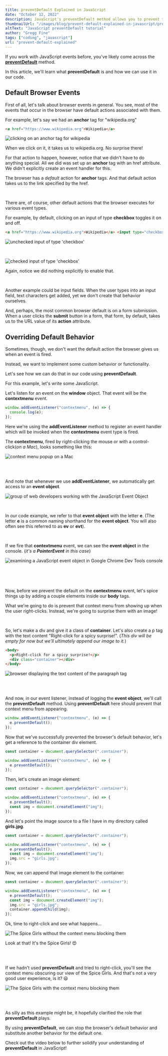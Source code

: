 ```yaml
---
title: preventDefault Explained in JavaScript
date: "October 12, 2022"
description: JavaScript's preventDefault method allows you to prevent the browser's default behavior when events are fired.
thumbnailUrl: "/images/blog/prevent-default-explained-in-javascript/prevent-default-tutorial.jpg"
altText: "JavaScript preventDefault tutorial"
author: "Gregg Fine"
tags: ["coding", "javascript"]
url: "prevent-default-explained"
---
```


If you work with JavaScript events before, you've likely come across the [**preventDefault**](https://developer.mozilla.org/en-US/docs/Web/API/Event/preventDefault) method.

In this article, we'll learn what **preventDefault** is and how we can use it in our code.

## Default Browser Events

First of all, let's talk about browser events in general. You see, most of the events that occur in the browser have default actions associated with them.

For example, let's say we had an **anchor** tag for "wikipedia.org"

```html
<a href="https://www.wikipedia.org">Wikipedia</a>
```

<Image
  src="./images/blog/prevent-default-explained-in-javascript/wiki.png"
  width={914}
  height={374}
  layout="responsive"
  alt="clicking on an anchor tag for wikipedia"
/>

When we click on it, it takes us to wikipedia.org.
No surprise there!

For that action to happen, however, notice that we didn't have to do anything special.
All we did was set up an **anchor** tag with an <Syntax>href</Syntax> attribute.
We didn't explicitly create an event handler for this.

The browser has a _default_ action for **anchor** tags.
And that default action takes us to the link specified by the <Syntax>href</Syntax>.

<br />

There are, of course, other default actions that the browser executes for various event types.

For example, by default, clicking on an input of type **checkbox** toggles it on and off.

```html
<a href="https://www.wikipedia.org">Wikipedia</a> <input type="checkbox" />
```

<Image
  src="./images/blog/prevent-default-explained-in-javascript/checkbox-1.png"
  width={1251}
  height={360}
  layout="responsive"
  alt="unchecked input of type 'checkbox'"
/>

<br />

<Image
  src="./images/blog/prevent-default-explained-in-javascript/checkbox-2.png"
  width={1113}
  height={383}
  layout="responsive"
  alt="checked input of type 'checkbox'"
/>

Again, notice we did nothing explicitly to enable that.

<br />

Another example could be input fields.
When the user types into an input field, text characters get added, yet we don't create that behavior ourselves.

And, perhaps, the most common browser default is on a form submission.
When a user clicks the **submit** button in a form, that form, by default, takes us to the URL value of its **action** attribute.

## Overriding Default Behavior

Sometimes, though, we don't want the default action the browser gives us when an event is fired.

Instead, we want to implement some custom behavior or functionality.

Let's see how we can do that in our code using **preventDefault**.

For this example, let's write some JavaScript.

Let's listen for an event on the **window** object. That event will be the **contextmenu** event.

```js
window.addEventListener("contextmenu", (e) => {
  console.log(e);
});
```

Here we're using the **addEventListener** method to register an event handler which will be invoked
when the **contextmenu** event type is fired.

The **contextmenu**, fired by right-clicking the mouse or with a control-click(_on a Mac_), looks something like this:

<Image
  src="./images/blog/prevent-default-explained-in-javascript/context-menu.png"
  width={1922}
  height={1088}
  layout="responsive"
  alt="context menu popup on a Mac"
/>

<br />
<br />

And note that whenever we use **addEventListener**, we automatically get access to an **event object**.

<Image
  src="./images/blog/prevent-default-explained-in-javascript/event-object.png"
  width={2860}
  height={1608}
  layout="responsive"
  alt="group of web developers working with the JavaScript Event Object"
/>

<br />

In our code example, we refer to that **event object** with the letter **e**.
(The letter **e** is a common naming shorthand for the **event object**. You will also
often see this referred to as **ev** or **evt**).

<br />

If we fire that **contextmenu** event, we can see the **event object** in the console.
(_it's a **PointerEvent** in this case_)

<Image
  src="./images/blog/prevent-default-explained-in-javascript/pointer-event.png"
  width={2804}
  height={1524}
  layout="responsive"
  alt="examining a JavaScript event object in Google Chrome Dev Tools console"
/>

<br />
<br />
<br />

Now, before we prevent the default on the **contextmenu** event, let's spice things up by adding a couple elements inside our **body** tags.

What we're going to do is prevent that context menu from showing up when the user right-clicks.
Instead, we're going to surprise them with an image!

<br />

So, let's make a <Syntax>div</Syntax> and give it a class of **container**.
Let's also create a <Syntax>p</Syntax> tag with the text content "Right-click for a spicy surprise!".
(_This <Syntax>div</Syntax> will be empty for now but we'll ultimately append our image to it._)

```html
<body>
  <p>Right-click for a spicy surprise!</p>
  <div class="container"></div>
</body>
```

<Image
  src="./images/blog/prevent-default-explained-in-javascript/spicy-surprise.png"
  width={1524}
  height={784}
  layout="responsive"
  alt="browser displaying the text content of the paragraph tag"
/>

<br />
<br />

And now, in our event listener, instead of logging the **event object**, we'll call the **preventDefault** method.
Using **preventDefault** here should prevent that context menu from appearing.

```js
window.addEventListener("contextmenu", (e) => {
  e.preventDefault();
});
```

Now that we've successfully prevented the browser's default behavior, let's get a reference to the container <Syntax>div</Syntax> element.

```js
const container = document.querySelector(".container");

window.addEventListener("contextmenu", (e) => {
  e.preventDefault();
});
```

Then, let's create an image element:

```js
const container = document.querySelector(".container");

window.addEventListener("contextmenu", (e) => {
  e.preventDefault();
  const img = document.createElement("img");
});
```

And let's point the image source to a file I have in my directory called **girls.jpg**.

```js
const container = document.querySelector(".container");

window.addEventListener("contextmenu", (e) => {
  e.preventDefault();
  const img = document.createElement("img");
  img.src = "girls.jpg";
});
```

Now, we can append that image element to the container:

```js
const container = document.querySelector(".container");

window.addEventListener("contextmenu", (e) => {
  e.preventDefault();
  const img = document.createElement("img");
  img.src = "girls.jpg";
  container.appendChild(img);
});
```

Ok, time to right-click and see what happens...

<Image
  src="./images/blog/prevent-default-explained-in-javascript/spice-girls.png"
  width={1590}
  height={1100}
  layout="responsive"
  alt="The Spice Girls without the context menu blocking them"
/>

Look at that! It's the Spice Girls! 😍

<br />
<br />

If we hadn't used **preventDefault** and tried to right-click, you'll see the context menu obscuring our view of the Spice Girls.
And that's not a very good user experience, is it? 😃

<Image
  src="./images/blog/prevent-default-explained-in-javascript/spice-girls-blocked.png"
  width={1886}
  height={1338}
  layout="responsive"
  alt="The Spice Girls with the context menu blocking them"
/>

<br />
<br />

As silly as this example might be, it hopefully clarified the role that **preventDefault** plays.

By using **preventDefault**, we can stop the browser's default behavior and substitute another behavior for the default one.

Check out the video below to further solidify your understanding of **preventDefault** in JavaScript!

<YouTube
  id="iHEN0obf3TA"
  alt="javascript prevent default video"
  imgSrc="./images/blog/prevent-default-explained-in-javascript/javascript-prevent-default-video.jpg"
/>

<Ad
  txt="To go further with this topic, check out DOM Events and JavaScript"
  imgSrc="./images/ads/dom-events-and-javascript-course.jpg"
  imgWidth="240"
  imgHeight="135"
  href="https://store.thecodecreative.com/dom-events-and-javascript"
/>
